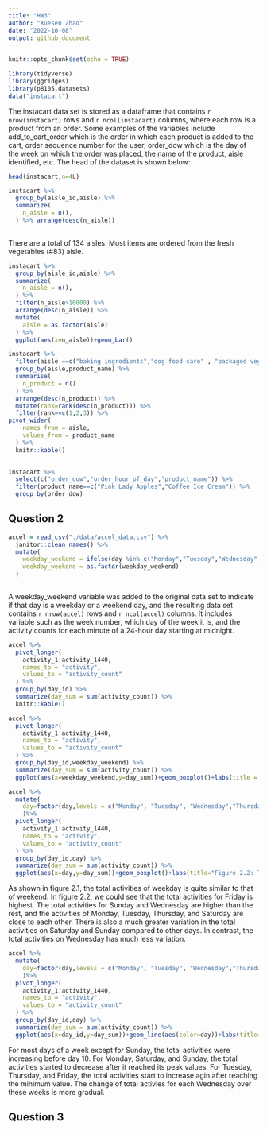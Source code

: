 ```yaml
---
title: "HW3"
author: "Xuesen Zhao"
date: "2022-10-08"
output: github_document
---
```


```r
knitr::opts_chunk$set(echo = TRUE)
```

```r
library(tidyverse)
library(ggridges)
library(p8105.datasets)
data("instacart")
```

The instacart data set is stored as a dataframe that contains `r nrow(instacart)` rows and `r ncol(instacart)` columns, where each row is a product from an order. Some examples of the variables include add_to_cart_order which is the order in which each product is added to the cart, order sequence number for the user, order_dow which is the day of the week on which the order was placed, the name of the product, aisle identified, etc. The head of the dataset is shown below: 

```r
head(instacart,n=4L)
```

```r
instacart %>% 
  group_by(aisle_id,aisle) %>%
  summarize(
    n_aisle = n(),
  ) %>% arrange(desc(n_aisle))
  
```

There are a total of 134 aisles. Most items are ordered from the fresh vegetables (#83) aisle. 

```r
instacart %>% 
  group_by(aisle_id,aisle) %>%
  summarize(
    n_aisle = n(),
  ) %>% 
  filter(n_aisle>10000) %>%
  arrange(desc(n_aisle)) %>%
  mutate(
    aisle = as.factor(aisle)
  ) %>%
  ggplot(aes(x=n_aisle))+geom_bar()
```

```r
instacart %>%
  filter(aisle ==c("baking ingredients","dog food care" , "packaged vegetables fruits")) %>%
  group_by(aisle,product_name) %>%
  summarise(
    n_product = n()
  ) %>%
  arrange(desc(n_product)) %>%
  mutate(rank=rank(desc(n_product))) %>%
  filter(rank==c(1,2,3)) %>%
pivot_wider(
    names_from = aisle,
    values_from = product_name
  ) %>%
  knitr::kable()
  
```



```r
instacart %>%
  select(c("order_dow","order_hour_of_day","product_name")) %>%
  filter(product_name==c("Pink Lady Apples","Coffee Ice Cream")) %>%
  group_by(order_dow) 
```

## Question 2

```r
accel = read_csv("./data/accel_data.csv") %>%
  janitor::clean_names() %>% 
  mutate(
    weekday_weekend = ifelse(day %in% c("Monday","Tuesday","Wednesday","Thursday","Friday"),"weekday","weekend"),
    weekday_weekend = as.factor(weekday_weekend)
  )
  
```

A weekday_weekend variable was added to the original data set to indicate if that day is a weekday or a weekend day, and the resulting data set contains `r nrow(accel)` rows and `r ncol(accel)` columns.  It includes variable such as the week number, which day of the week it is, and the activity counts for each minute of a 24-hour day starting at midnight. 

```r
accel %>%
  pivot_longer(
    activity_1:activity_1440,
    names_to = "activity",
    values_to = "activity_count"
  ) %>% 
  group_by(day_id) %>%
  summarize(day_sum = sum(activity_count)) %>%
  knitr::kable()
```

```r
accel %>%
  pivot_longer(
    activity_1:activity_1440,
    names_to = "activity",
    values_to = "activity_count"
  ) %>% 
  group_by(day_id,weekday_weekend) %>%
  summarize(day_sum = sum(activity_count)) %>%
  ggplot(aes(x=weekday_weekend,y=day_sum))+geom_boxplot()+labs(title = "Figure 2.1: Total activities by weekday or weekend")
```



```r
accel %>%
  mutate(
    day=factor(day,levels = c("Monday", "Tuesday", "Wednesday","Thursday","Friday","Saturday","Sunday"))
    )%>%
  pivot_longer(
    activity_1:activity_1440,
    names_to = "activity",
    values_to = "activity_count"
  ) %>% 
  group_by(day_id,day) %>%
  summarize(day_sum = sum(activity_count)) %>%
  ggplot(aes(x=day,y=day_sum))+geom_boxplot()+labs(title="Figure 2.2: Total activities by day of a week")
```

As shown in figure 2.1, the total activities of weekday is quite similar to that of weekend. In figure 2.2, we could see that the total activities for Friday is highest. The total activities for Sunday and Wednesday are higher than the rest, and the activities of Monday, Tuesday, Thursday, and Saturday are close to each other. There is also a much greater variation in the total activities on Saturday and Sunday compared to other days. In contrast, the total activities on Wednesday has much less variation. 

```r
accel %>%
  mutate(
    day=factor(day,levels = c("Monday", "Tuesday", "Wednesday","Thursday","Friday","Saturday","Sunday"))
    )%>%
  pivot_longer(
    activity_1:activity_1440,
    names_to = "activity",
    values_to = "activity_count"
  ) %>% 
  group_by(day_id,day) %>%
  summarize(day_sum = sum(activity_count)) %>%
  ggplot(aes(x=day_id,y=day_sum))+geom_line(aes(color=day))+labs(title="Figure 2.3: Total activities by days")
```

For most days of a week except for Sunday, the total activities were increasing before day 10. For Monday, Saturday, and Sunday, the total activities started to decrease after it reached its peak values. For Tuesday, Thursday, and Friday, the total activities start to increase agin after reaching the minimum value. The change of total activies for each Wednesday over these weeks is more gradual. 

## Question 3

